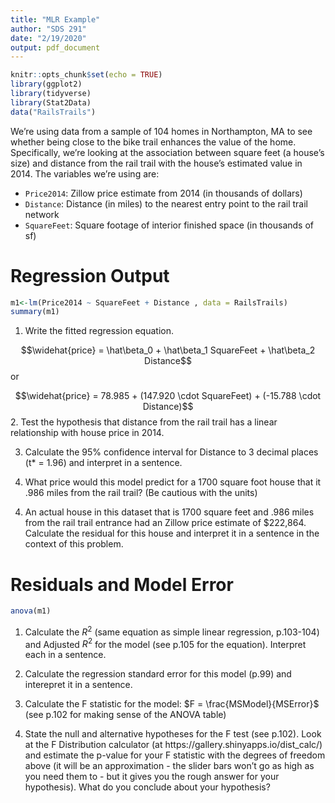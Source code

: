 ```yaml
---
title: "MLR Example"
author: "SDS 291"
date: "2/19/2020"
output: pdf_document
---
```


```r
knitr::opts_chunk$set(echo = TRUE)
library(ggplot2)
library(tidyverse)
library(Stat2Data)
data("RailsTrails")
```

We're using data from a sample of 104 homes in Northampton, MA to see whether being close to the bike trail enhances the value of the home. Specifically, we're looking at the association between square feet (a house's size) and distance from the rail trail with the house's estimated value in 2014. The variables we're using are: 

- `Price2014`: Zillow price estimate from 2014 (in thousands of dollars)
- `Distance`: Distance (in miles) to the nearest entry point to the rail trail network
- `SquareFeet`: Square footage of interior finished space (in thousands of sf)

# Regression Output
```r
m1<-lm(Price2014 ~ SquareFeet + Distance , data = RailsTrails)
summary(m1)
```

1. Write the fitted regression equation.

$$\widehat{price} = \hat\beta_0 + \hat\beta_1 SquareFeet + \hat\beta_2 Distance$$ 
or

$$\widehat{price} = 78.985 + (147.920 \cdot SquareFeet) + (-15.788 \cdot Distance)$$ 
2. Test the hypothesis that distance from the rail trail has a linear relationship with house price in 2014.

\vspace{1 in}

3. Calculate the 95% confidence interval for Distance to 3 decimal places (t* = 1.96) and interpret in a sentence.

\vspace{1 in}

4. What price would this model predict for a 1700 square foot house that it .986 miles from the rail trail? (Be cautious with the units)

\vspace{1 in}

4. An actual house in this dataset that is 1700 square feet and .986 miles from the rail trail entrance had an Zillow price estimate of $222,864. Calculate the residual for this house and interpret it in a sentence in the context of this problem.

\vspace{1 in}

\newpage
# Residuals and Model Error

```r
anova(m1)
```

1. Calculate the $R^2$ (same equation as simple linear regression, p.103-104) and Adjusted $R^2$ for the model (see p.105 for the equation). Interpret each in a sentence.
\vspace{1 in}

1. Calculate the regression standard error for this model (p.99) and interepret it in a sentence.
\vspace{1 in}

1. Calculate the F statistic for the model: $F = \frac{MSModel}{MSError}$ (see p.102 for making sense of the ANOVA table)
\vspace{1 in}

1. State the null and alternative hypotheses for the F test (see p.102). Look at the F Distribution calculator (at https://gallery.shinyapps.io/dist_calc/) and estimate the p-value for your F statistic with the degrees of freedom above (it will be an approximation - the slider bars won't go as high as you need them to - but it gives you the rough answer for your hypothesis). What do you conclude about your hypothesis?